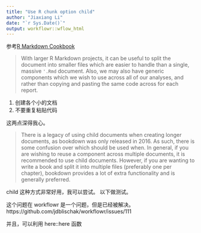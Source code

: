 ```yaml
---
title: "Use R chunk option child"
author: "Jiaxiang Li"
date: "`r Sys.Date()`"
output: workflowr::wflow_html
---
```


参考[R Markdown Cookbook](https://dr-harper.github.io/rmarkdown-cookbook/multi-file-documents.html)

>
With larger R Markdown projects, it can be useful to split the document into smaller files which are easier to handle than a single, massive `'.Rmd` document. Also, we may also have generic components which we wish to use across all of our analyses, and rather than copying and pasting the same code across for each report.

1. 创建各个小的文档
1. 不要重复粘贴代码

这两点深得我心。

>
There is a legacy of using child documents when creating longer documents, as bookdown was only released in 2016. As such, there is some confusion over which should be used when. In general, if you are wishing to reuse a component across multiple documents, it is recommended to use child documents. However, if you are wanting to write a book and split it into multiple files (preferably one per chapter), bookdown provides a lot of extra functionality and is generally preferred.

child 这种方式非常好用，我可以尝试。
以下做测试。

这个问题在 workflowr 是一个问题，但是已经被解决。
https://github.com/jdblischak/workflowr/issues/111

并且，可以利用 here::here 函数

```r,child=here::here("zhenglianhu/06-02-topic-modeling-display.Rmd")
```